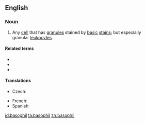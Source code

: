 ==English==
{{wikipedia}}

===Noun===
{{en-noun}}

# {{label|en|cytology}} Any [[cell]] that has [[granule]]s stained by [[basic]] [[stain]]s; but especially granular [[leukocyte]]s.

====Related terms====
* {{l|en|basophilia}}
* {{l|en|basophilic}}
* {{l|en|granulocyte}}

====Translations====
{{trans-top|cell}}
* Czech: {{t|cs|bazofil|m}}
{{trans-mid}}
* French: {{t+|fr|basophile|m}}
* Spanish: {{t+|es|basófilo|m}}
{{trans-bottom}}

[[id:basophil]]
[[ta:basophil]]
[[zh:basophil]]
